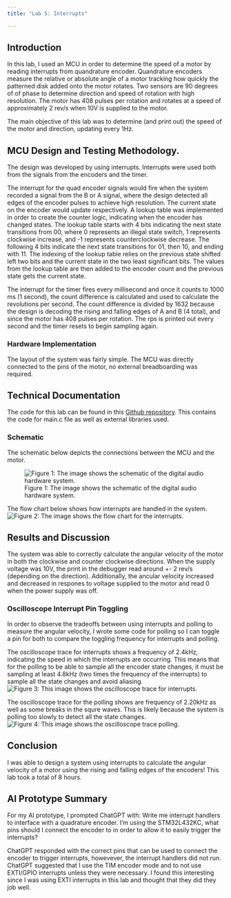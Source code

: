 ```yaml
---
title: "Lab 5: Interrupts"

---
```

## Introduction
In this lab, I used an MCU in order to determine the speed of a motor by reading interrupts from quandrature encoder. Quandrature encoders measure the relative or absolute angle of a motor tracking how quickly the patterned disk added onto the motor rotates. Two sensors are 90 degrees of of phase to determine direction and speed of rotation with high resolution. The motor has 408 pulses per rotation and rotates at a speed of approximately 2 rev/s when 10V is supplied to the motor. 

The main objective of this lab was to determine (and print out) the speed of the motor and direction, updating every 1Hz. 


## MCU Design and Testing Methodology. 
The design was developed by using interrupts. Interrupts were used both from the signals from the encoders and the timer. 


The interrupt for the quad encoder signals would fire when the system recorded a signal from the B or A signal, where the design detected all edges of the encoder pulses to achieve high resolution. The current state on the encoder would update respectively. A lookup table was implemented in order to create the counter logic, indicating when the encoder has changed states. The lookup table starts with 4 bits indicating the next state transitions from 00, where 0 represents an illegal state switch, 1 represents clockwise increase, and -1 represents counterclockwise decrease. The following 4 bits indicate the next state transitions for 01, then 10, and ending with 11. The indexing of the lookup table relies on the previous state shifted left two bits and the current state in the two least significant bits. The values from the lookup table are then added to the encoder count and the previous state gets the current state.

The interrupt for the timer fires every millisecond and once it counts to 1000 ms (1 second), the count difference is calculated and used to calculate the revolutions per second. The count difference is divided by 1632 because the design is decoding the rising and falling edges of A and B (4 total), and since the motor has 408 pulses per rotation. The rps is printed out every second and the timer resets to begin sampling again.


### Hardware Implementation
The layout of the system was fairly simple. The MCU was directly connected to the pins of the motor, no external breadboarding was required. 

## Technical Documentation
The code for this lab can be found in this [Github repository](https://github.com/juliacygong/E155/tree/main/lab05). This contains the code for main.c file as well as external libraries used. 

### Schematic
The schematic below depicts the connections between the MCU and the motor. 

![Figure 1: The image shows the schematic of the digital audio hardware system.](images/lab5_schematic.png)

The flow chart below shows how interrupts are handled in the system.
![Figure 2: The image shows the flow chart for the interrupts.](images/flowchart.png)


## Results and Discussion
The system was able to correctly calculate the angular velocity of the motor in both the clockwise and counter clockwise directions. When the supply voltage was 10V, the print in the debugger read around +- 2 rev/s (depending on the direction). Additionally, the ancular velocity increased and decreased in respones to voltage supplied to the motor and read 0 when the power supply was off. 

### Oscilloscope Interrupt Pin Toggling

In order to observe the tradeoffs between using interrupts and polling to measure the angular velocity, I wrote some code for polling so I can toggle a pin for both to compare the toggling frequency for interrupts and polling.

The oscilloscope trace for interrupts shows a frequency of 2.4kHz, indicating the speed in which the interrupts are occurring. This means that for the polling to be able to sample all the encoder state changes, it must be sampling at least 4.8kHz (two times the frequency of the interrupts) to sample all the state changes and avoid aliasing. 
![Figure 3: This image shows the oscilloscope trace for interrupts.](images/itrace.JPG)

The oscilloscope trace for the polling shows are frequency of 2.20kHz as well as some breaks in the squre waves. This is likely because the system is polling too slowly to detect all the state changes.
![Figure 4: This image shows the oscilloscope trace polling.](images/pscope.JPG)

## Conclusion
I was able to design a system using interrupts to calculate the angular velocity of a motor using the rising and falling edges of the encoders!
This lab took a total of 8 hours. 

## AI Prototype Summary
For my AI prototype, I prompted ChatGPT with: Write me interrupt handlers to interface with a quadrature encoder. I’m using the STM32L432KC, what pins should I connect the encoder to in order to allow it to easily trigger the interrupts?

ChatGPT responded with the correct pins that can be used to connect the encoder to trigger interrupts, howevever, the interrupt handlers did not run. ChatGPT suggested that I use the TIM encoder mode and to not use EXTI/GPIO interrupts unless they were necessary. I found this interesting since I was using EXTI interrupts in this lab and thought that they did they job well. 
 